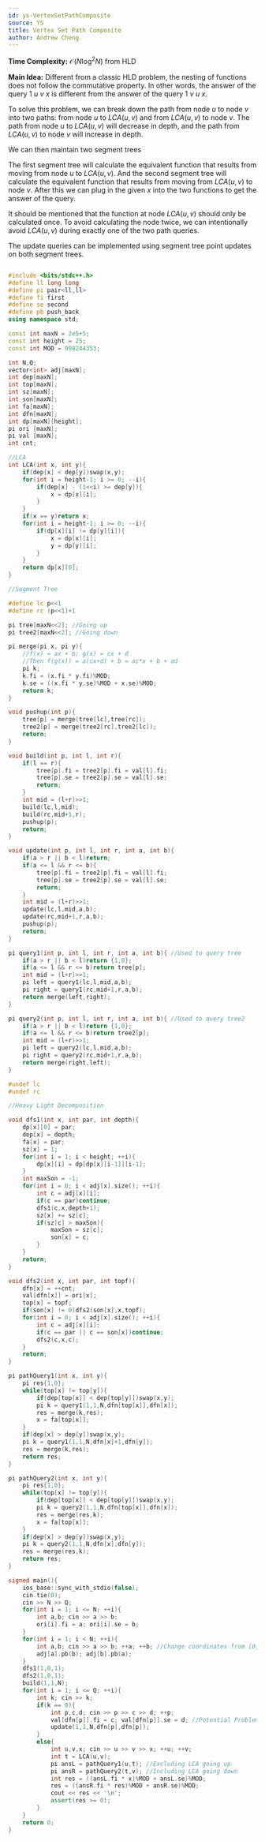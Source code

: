 ```yaml
---
id: ys-VertexSetPathComposite
source: YS
title: Vertex Set Path Composite
author: Andrew Cheng
---
```


**Time Complexity:** $\mathcal{O}(N \log^2 N)$ from HLD

**Main Idea:**
Different from a classic HLD problem, the nesting of functions does not follow the commutative property.
In other words, the answer of the query $1$ $u$ $v$ $x$ is different from the answer of the query $1$ $v$ $u$ $x$.

To solve this problem, we can break down the path from node $u$ to node $v$ into two paths: from node $u$ to $LCA(u,v)$ and from $LCA(u,v)$ to node $v$.
The path from node $u$ to $LCA(u,v)$ will decrease in depth, and the path from $LCA(u,v)$ to node $v$ will increase in depth.

We can then maintain two segment trees

The first segment tree will calculate the equivalent function that results from moving from node $u$ to $LCA(u,v)$. And the second segment tree
will calculate the equivalent function that results from moving from $LCA(u,v)$ to node $v$. After this we can plug in the given $x$ into the two
functions to get the answer of the query.

It should be mentioned that the function at node $LCA(u,v)$ should only be calculated once. To avoid calculating the node twice, we can intentionally avoid $LCA(u,v)$ during
exactly one of the two path queries.

The update queries can be implemented using segment tree point updates on both segment trees.

<LanguageSection>
<CPPSection>

```cpp

#include <bits/stdc++.h>
#define ll long long
#define pi pair<ll,ll>
#define fi first
#define se second
#define pb push_back
using namespace std;

const int maxN = 2e5+5;
const int height = 25;
const int MOD = 998244353;

int N,Q;
vector<int> adj[maxN];
int dep[maxN];
int top[maxN];
int sz[maxN];
int son[maxN];
int fa[maxN];
int dfn[maxN];
int dp[maxN][height];
pi ori [maxN];
pi val [maxN];
int cnt;

//LCA
int LCA(int x, int y){
	if(dep[x] < dep[y])swap(x,y);
	for(int i = height-1; i >= 0; --i){
		if(dep[x] - (1<<i) >= dep[y]){
			x = dp[x][i];
		}
	}
	if(x == y)return x;
	for(int i = height-1; i >= 0; --i){
		if(dp[x][i] != dp[y][i]){
			x = dp[x][i];
			y = dp[y][i];
		}
	}
	return dp[x][0];
}

//Segment Tree

#define lc p<<1
#define rc (p<<1)+1

pi tree[maxN<<2]; //Going up
pi tree2[maxN<<2]; //Going down

pi merge(pi x, pi y){
	//f(x) = ax + b; g(x) = cx + d
	//Then f(g(x)) = a(cx+d) + b = ac*x + b + ad
	pi k;
	k.fi = (x.fi * y.fi)%MOD;
	k.se = ((x.fi * y.se)%MOD + x.se)%MOD;
	return k;
}

void pushup(int p){
	tree[p] = merge(tree[lc],tree[rc]);
	tree2[p] = merge(tree2[rc],tree2[lc]);
	return;
}

void build(int p, int l, int r){
	if(l == r){
		tree[p].fi = tree2[p].fi = val[l].fi;
		tree[p].se = tree2[p].se = val[l].se;
		return;
	}
	int mid = (l+r)>>1;
	build(lc,l,mid);
	build(rc,mid+1,r);
	pushup(p);
	return;
}

void update(int p, int l, int r, int a, int b){
	if(a > r || b < l)return;
	if(a <= l && r <= b){
		tree[p].fi = tree2[p].fi = val[l].fi;
		tree[p].se = tree2[p].se = val[l].se;
		return;
	}
	int mid = (l+r)>>1;
	update(lc,l,mid,a,b);
	update(rc,mid+1,r,a,b);
	pushup(p);
	return;
}

pi query1(int p, int l, int r, int a, int b){ //Used to query tree
	if(a > r || b < l)return {1,0};
	if(a <= l && r <= b)return tree[p];
	int mid = (l+r)>>1;
	pi left = query1(lc,l,mid,a,b);
	pi right = query1(rc,mid+1,r,a,b);
	return merge(left,right);
}

pi query2(int p, int l, int r, int a, int b){ //Used to query tree2
	if(a > r || b < l)return {1,0};
	if(a <= l && r <= b)return tree2[p];
	int mid = (l+r)>>1;
	pi left = query2(lc,l,mid,a,b);
	pi right = query2(rc,mid+1,r,a,b);
	return merge(right,left);
}

#undef lc
#undef rc

//Heavy Light Decomposition

void dfs1(int x, int par, int depth){
	dp[x][0] = par;
	dep[x] = depth;
	fa[x] = par;
	sz[x] = 1;
	for(int i = 1; i < height; ++i){
		dp[x][i] = dp[dp[x][i-1]][i-1];
	}
	int maxSon = -1;
	for(int i = 0; i < adj[x].size(); ++i){
		int c = adj[x][i];
		if(c == par)continue;
		dfs1(c,x,depth+1);
		sz[x] += sz[c];
		if(sz[c] > maxSon){
			maxSon = sz[c];
			son[x] = c;
		}
	}
	return;
}

void dfs2(int x, int par, int topf){
	dfn[x] = ++cnt;
	val[dfn[x]] = ori[x];
	top[x] = topf;
	if(son[x] != 0)dfs2(son[x],x,topf);
	for(int i = 0; i < adj[x].size(); ++i){
		int c = adj[x][i];
		if(c == par || c == son[x])continue;
		dfs2(c,x,c);
	}
	return;
}

pi pathQuery1(int x, int y){
	pi res{1,0};
	while(top[x] != top[y]){
		if(dep[top[x]] < dep[top[y]])swap(x,y);
		pi k = query1(1,1,N,dfn[top[x]],dfn[x]);
		res = merge(k,res);
		x = fa[top[x]];
	}
	if(dep[x] > dep[y])swap(x,y);
	pi k = query1(1,1,N,dfn[x]+1,dfn[y]);
	res = merge(k,res);
	return res;
}

pi pathQuery2(int x, int y){
	pi res{1,0};
	while(top[x] != top[y]){
		if(dep[top[x]] < dep[top[y]])swap(x,y);
		pi k = query2(1,1,N,dfn[top[x]],dfn[x]);
		res = merge(res,k);
		x = fa[top[x]];
	}
	if(dep[x] > dep[y])swap(x,y);
	pi k = query2(1,1,N,dfn[x],dfn[y]);
	res = merge(res,k);
	return res;
}

signed main(){
	ios_base::sync_with_stdio(false);
	cin.tie(0);
	cin >> N >> Q;
	for(int i = 1; i <= N; ++i){
		int a,b; cin >> a >> b;
		ori[i].fi = a; ori[i].se = b;
	}
	for(int i = 1; i < N; ++i){
		int a,b; cin >> a >> b; ++a; ++b; //Change coordinates from [0,N) to [1,N]
		adj[a].pb(b); adj[b].pb(a);
	}
	dfs1(1,0,1);
	dfs2(1,0,1);
	build(1,1,N);
	for(int i = 1; i <= Q; ++i){
		int k; cin >> k;
		if(k == 0){
			int p,c,d; cin >> p >> c >> d; ++p;
			val[dfn[p]].fi = c; val[dfn[p]].se = d; //Potential Problem
			update(1,1,N,dfn[p],dfn[p]);
		}
		else{
			int u,v,x; cin >> u >> v >> x; ++u; ++v;
			int t = LCA(u,v);
			pi ansL = pathQuery1(u,t); //Excluding LCA going up
			pi ansR = pathQuery2(t,v); //Including LCA going down
			int res = ((ansL.fi * x)%MOD + ansL.se)%MOD;
			res = ((ansR.fi * res)%MOD + ansR.se)%MOD;
			cout << res << '\n';
			assert(res >= 0);
		}
	}
	return 0;
}

```

</CPPSection>
</LanguageSection>

